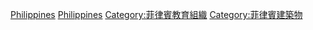[[Category:各國教育機構|Philippines]]
[[Category:亞洲各國教育機構|Philippines]]
[[Category:菲律賓教育組織|Category:菲律賓教育組織]]
[[Category:菲律賓建築物|Category:菲律賓建築物]]